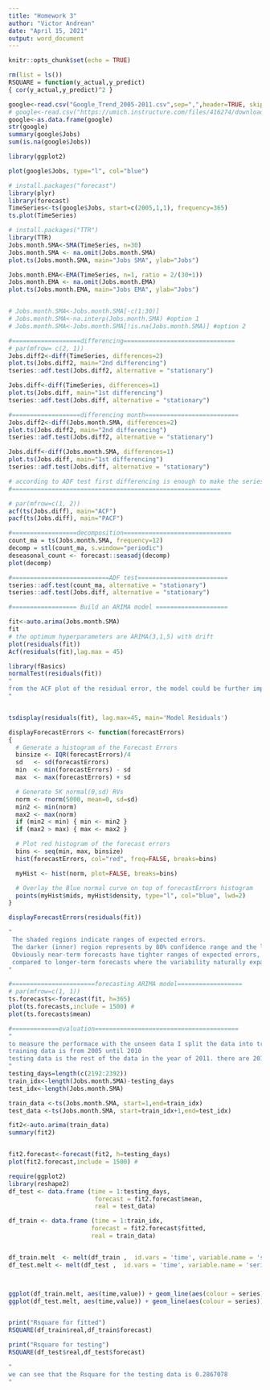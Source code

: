 ```yaml
---
title: "Homework 3"
author: "Victor Andrean"
date: "April 15, 2021"
output: word_document
---
```


```r
knitr::opts_chunk$set(echo = TRUE)
```


```r
rm(list = ls())
RSQUARE = function(y_actual,y_predict)
{ cor(y_actual,y_predict)^2 }

google<-read.csv("Google_Trend_2005-2011.csv",sep=",",header=TRUE, skip=1)
# google<-read.csv("https://umich.instructure.com/files/416274/download?download_frd=1", stringsAsFactors = F)
google<-as.data.frame(google)
str(google)
summary(google$Jobs)
sum(is.na(google$Jobs))

library(ggplot2)

plot(google$Jobs, type="l", col="blue")

# install.packages("forecast")
library(plyr)
library(forecast)
TimeSeries<-ts(google$Jobs, start=c(2005,1,1), frequency=365)
ts.plot(TimeSeries)

# install.packages("TTR")
library(TTR)
Jobs.month.SMA<-SMA(TimeSeries, n=30)
Jobs.month.SMA <- na.omit(Jobs.month.SMA)
plot.ts(Jobs.month.SMA, main="Jobs SMA", ylab="Jobs")

Jobs.month.EMA<-EMA(TimeSeries, n=1, ratio = 2/(30+1))
Jobs.month.EMA <- na.omit(Jobs.month.EMA)
plot.ts(Jobs.month.EMA, main="Jobs EMA", ylab="Jobs")


# Jobs.month.SMA<-Jobs.month.SMA[-c(1:30)]
# Jobs.month.SMA<-na.interp(Jobs.month.SMA) #option 1
# Jobs.month.SMA<-Jobs.month.SMA[!is.na(Jobs.month.SMA)] #option 2

#===================differencing===============================
# par(mfrow= c(2, 1))
Jobs.diff2<-diff(TimeSeries, differences=2)
plot.ts(Jobs.diff2, main="2nd differencing")
tseries::adf.test(Jobs.diff2, alternative = "stationary")

Jobs.diff<-diff(TimeSeries, differences=1)
plot.ts(Jobs.diff, main="1st differencing")
tseries::adf.test(Jobs.diff, alternative = "stationary")

#===================differencing month==========================
Jobs.diff2<-diff(Jobs.month.SMA, differences=2)
plot.ts(Jobs.diff2, main="2nd differencing")
tseries::adf.test(Jobs.diff2, alternative = "stationary")

Jobs.diff<-diff(Jobs.month.SMA, differences=1)
plot.ts(Jobs.diff, main="1st differencing")
tseries::adf.test(Jobs.diff, alternative = "stationary")

# according to ADF test first differencing is enough to make the series stationer
#==========================================================

# par(mfrow=c(1, 2))
acf(ts(Jobs.diff), main="ACF")
pacf(ts(Jobs.diff), main="PACF")

#==================decomposition==============================
count_ma = ts(Jobs.month.SMA, frequency=12)
decomp = stl(count_ma, s.window="periodic")
deseasonal_count <- forecast::seasadj(decomp)
plot(decomp)

#===========================ADF test=========================
tseries::adf.test(count_ma, alternative = "stationary")
tseries::adf.test(Jobs.diff, alternative = "stationary")

#================== Build an ARIMA model ====================

fit<-auto.arima(Jobs.month.SMA)
fit
# the optimum hyperparameters are ARIMA(3,1,5) with drift
plot(residuals(fit))
Acf(residuals(fit),lag.max = 45)

library(fBasics) 
normalTest(residuals(fit))
"
from the ACF plot of the residual error, the model could be further improved
"


tsdisplay(residuals(fit), lag.max=45, main='Model Residuals')

displayForecastErrors <- function(forecastErrors)
{
  # Generate a histogram of the Forecast Errors
  binsize <- IQR(forecastErrors)/4
  sd   <- sd(forecastErrors)
  min  <- min(forecastErrors) - sd
  max  <- max(forecastErrors) + sd

  # Generate 5K normal(0,sd) RVs
  norm <- rnorm(5000, mean=0, sd=sd)
  min2 <- min(norm)
  max2 <- max(norm)
  if (min2 < min) { min <- min2 }
  if (max2 > max) { max <- max2 }

  # Plot red histogram of the forecast errors
  bins <- seq(min, max, binsize)
  hist(forecastErrors, col="red", freq=FALSE, breaks=bins)

  myHist <- hist(norm, plot=FALSE, breaks=bins)

  # Overlay the Blue normal curve on top of forecastErrors histogram
  points(myHist$mids, myHist$density, type="l", col="blue", lwd=2)
}

displayForecastErrors(residuals(fit))

"
 The shaded regions indicate ranges of expected errors. 
 The darker (inner) region represents by 80% confidence range and the lighter (outer) region bounds by the 95% interval. 
 Obviously near-term forecasts have tighter ranges of expected errors, 
 compared to longer-term forecasts where the variability naturally expands.
"

#=======================forecasting ARIMA model==================
# par(mfrow=c(1, 1))
ts.forecasts<-forecast(fit, h=365)
plot(ts.forecasts,include = 1500) #
plot(ts.forecasts$mean)

#=============evaluation========================================
"
to measure the performace with the unseen data I split the data into training and testing
training data is from 2005 until 2010
testing data is the rest of the data in the year of 2011. there are 201 data in total
"
testing_days=length(c(2192:2392))
train_idx<-length(Jobs.month.SMA)-testing_days
test_idx<-length(Jobs.month.SMA)

train_data <-ts(Jobs.month.SMA, start=1,end=train_idx)
test_data <-ts(Jobs.month.SMA, start=train_idx+1,end=test_idx)

fit2<-auto.arima(train_data)
summary(fit2)


fit2.forecast<-forecast(fit2, h=testing_days)
plot(fit2.forecast,include = 1500) #

require(ggplot2)
library(reshape2)
df_test <- data.frame (time = 1:testing_days,
                        forecast = fit2.forecast$mean,
                        real = test_data)

df_train <- data.frame (time = 1:train_idx,
                       forecast = fit2.forecast$fitted,
                       real = train_data)


df_train.melt  <- melt(df_train ,  id.vars = 'time', variable.name = 'series')
df_test.melt <- melt(df_test ,  id.vars = 'time', variable.name = 'series')



ggplot(df_train.melt, aes(time,value)) + geom_line(aes(colour = series))
ggplot(df_test.melt, aes(time,value)) + geom_line(aes(colour = series))


print("Rsquare for fitted")
RSQUARE(df_train$real,df_train$forecast)

print("Rsquare for testing")
RSQUARE(df_test$real,df_test$forecast)

"
we can see that the Rsquare for the testing data is 0.2867078
"
```
